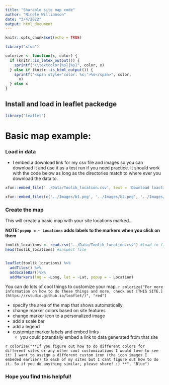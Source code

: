 ```yaml
---
title: "Sharable site map code"
author: "Nicole Williamson"
date: "3/4/2022"
output: html_document
---
```


```r
knitr::opts_chunk$set(echo = TRUE)
```

```r
library("xfun")
```

```r
colorize <- function(x, color) {
  if (knitr::is_latex_output()) {
    sprintf("\\textcolor{%s}{%s}", color, x)
  } else if (knitr::is_html_output()) {
    sprintf("<span style='color: %s;'>%s</span>", color,
      x)
  } else x
}
```


## Install and load in leaflet packedge 
```r
library("leaflet")
```

# Basic map example:  

### Load in data 

- I embed a download link for my csv file and images so you can download it and use it as a test run if you need practice. It should work with the code below as long as the directories match to where ever you download the data to.
```r
xfun::embed_file('../Data/Toolik_location.csv', text = 'Download loaction data HERE')
```
  
```r
xfun::embed_files(c('../Images/b1.png', '../Images/b2.png', '../Images/b3.png'), text = 'Download icon images HERE')
```

### Create the map 

This will create a basic map with your site locations marked...  

  **NOTE: `popup = ~ Locations` adds labels to the markers when you click on them**  
```r
toolik_locations <- read.csv("../Data/Toolik_location.csv") #load in file 
head(toolik_locations) #inspect file


leaflet(toolik_locations) %>% 
  addTiles() %>% 
  addScaleBar()%>%
  addMarkers(lng = ~Long, lat = ~Lat, popup = ~ Location)
```
  
You can do lots of cool things to customize your map. `r colorize("For more information on how to do these things and more, check out [THIS SITE.](https://rstudio.github.io/leaflet/)", "red")`

- specify the area of the map that shows automatically 
- change marker colors based on site features 
- change marker icon to a personalized image
- add a scale bar
- add a legend 
- customize marker labels and embed links 
  - you could potentially embed a link to data generated from that site  
  
`r colorize("**If you figure out how to do different colors for different sites or any other cool customizations I would love to see it! I want to assign a different custom icon (the icon images I embeded earlier) to each of my sites but I cant figure out how to do it. So if you do anything similar, please share! :) **", "Blue")`  


### Hope you find this helpful!


